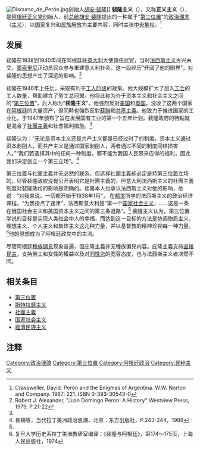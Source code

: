 {{noteTA
|1=zh-hans:庇隆; zh-hk:庇隆; zh-cn:庇隆; zh-tw:裴隆; zh-sg:贝隆
|G1=PP
}}
[[File:Discurso_de_Perón.jpg|thumb]]创始人[[胡安·裴隆|胡安·裴隆]]]]
{{阿根廷政治}}
{{Third Position}}
'''裴隆主义'''（{{lang-es|Peronismo}}），又称'''正义主义'''（{{lang|es|Justicialismo}}），是[[阿根廷|阿根廷]][[正义党_(阿根廷)|正义党]]创始人、前[[阿根廷总统|总统]][[胡安·裴隆|胡安·裴隆]]提出的一种属于“[[第三位置|第三位置]]”的[[政治|政治]][[理念|理念]]（[[主义|主义]]），以[[国家|国家]]复兴和[[民族|民族]][[解放|解放]]为主要内容，同时主张[[中央集权|中央集权]]。<ref name="Crassweller">Crassweller, David. Perón and the Enigmas of Argentina. W.W. Norton and Company. 1987: 221. ISBN 0-393-30543-0</ref>

==发展==
裴隆在1938到1940年间在阿根廷驻[[意大利|意大利]]大使馆任武官，当时[[法西斯主义|法西斯主义]]方兴未艾，[[墨索里尼|墨索里尼]]正动员民众参与重建意大利社会。这一段经历“开阔了他的眼界”，对裴隆的思想产生了深远的影响。<ref name="Robert">Robert J. Alexander, "Juan Domingo Peron: A History" Westview Press, 1979, P.21-22</ref>

裴隆在1946年上任后，采取有利于[[工人阶级|工人阶级]]的政策。他大规模扩大了加入[[工会|工会]]的工人数量，帮助建立了劳工总同盟。他将此称为介于资本主义和社会主义之间的“[[第三位置|第三位置]]”，后人称为“'''裴隆主义'''”。他强烈反对[[美国|美国]]和[[英国|英国]]，没收了这两个国家在[[阿根廷|阿根廷]]的大量资产，但同時也強烈反對[[蘇聯|蘇聯]]和[[共產主義|共產主義]]。他致力于推进国家的工业化，于1947年颁布了旨在发展国有工业的第一个五年计划。裴隆政府的特點就是混合了[[社團主義|社團主義]]和社會福利措施。<ref name="Crassweller" /> 

裴隆认为：“无论是资本主义还是共产主义都是已经过时了的制度。资本主义通过资本剥削人，而共产主义是通过国家剥削人，两者通过不同的制度同样损害人。”“我们若选择其中的任何一种制度，都不能为我国人民带来应得的福利，因此我们决定创立一个第三立场”。<ref>肖楠等，当代拉丁美洲政治思潮，北京：东方出版社，P.243-244，1988</ref>

第三位置与社團主義并无必然的联系，但选择社團主義却必定是持第三位置立场的。尽管裴隆政权没有公开表明它是社團主義的，但意大利法西斯主义的社團主義制度对裴隆政权的影响是明确的。裴隆本人也承认法西斯主义对他的影响，他说：“对我来说，一切都开始于1938年1月”， 在[[都灵|都灵]]所学的法西斯主义的政治经济课程，“为我指点了迷津”，法西斯意大利是“第一个[[国家社会主义|国家社会主义]]，……这是一条在俄国社会主义和美国资本主义之间的第三条道路”。<ref name="Robert" /> 裴隆主义认为，第三位置学说的目标是实现人类社会中人的幸福，而达到这一目标的方法是协调物质主义、理想主义、个人主义和集体主义这几种力量，并以基督教的精神珍视每一种力量。<ref>复旦大学历史系拉丁美洲教研室编译：《裴隆与阿根廷》，第174～175页，上海人民出版社，1974</ref>他的思想成为了阿根廷政党中的主流。

尽管阿根廷[[種族主義|種族偏見]]现象普遍，但庇隆主義并无種族偏見内容。庇隆主義支持[[直接民主|直接民主]]，支持勞工和女性的權益以及对[[同性恋|同性恋]]的宽容态度，也与法西斯主义者决然不同。

==相关条目==
* [[第三位置|第三位置]]
* [[斯特拉瑟主义|斯特拉瑟主义]]
* [[社團主義|社團主義]]
* [[国家社会主义|国家社会主义]]
* [[經濟民族主义|經濟民族主义]]

==注释==
{{Reflist|2}}

[[Category:政治理論|Category:政治理論]]
[[Category:第三位置|Category:第三位置]]
[[Category:阿根廷政治|Category:阿根廷政治]]
[[Category:民粹主义|Category:民粹主义]]